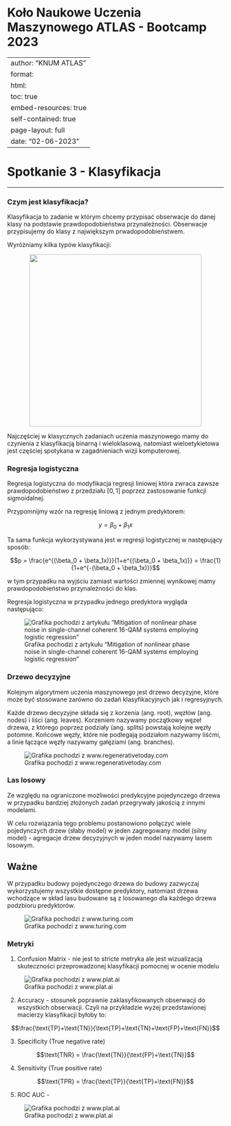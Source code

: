 # Koło Naukowe Uczenia Maszynowego ATLAS - Bootcamp 2023 {.unnumbered}

---
author: "KNUM ATLAS"
format: 
  html:
    toc: true
    embed-resources: true
    self-contained: true
    page-layout: full
date: "02-06-2023"
---

# Spotkanie 3 - Klasyfikacja
___

### Czym jest klasyfikacja?

Klasyfikacja to zadanie w którym chcemy przypisać obserwacje do danej klasy na podstawie prawdopodobieństwa przynależności. Obserwacje przypisujemy do klasy z największym prwadopodobieństwem.

Wyróżniamy kilka typów klasyfikacji:

<center>![](obrazki/example5.png){height=400}</center>

Najczęściej w klasycznych zadaniach uczenia maszynowego mamy do czynienia z klasyfikacją binarną i wieloklasową, natomiast wieloetykietowa jest częściej spotykana w zagadnieniach wizji komputerowej.

### Regresja logistyczna

Regresja logistyczna do modyfikacja regresji liniowej która zwraca zawsze prawdopodobieństwo z przedziału $[0,1]$ poprzez zastosowanie funkcji sigmoidalnej.

Przypomnijmy wzór na regresję liniową z jednym predyktorem:

$$y = \beta_0 + \beta_1x$$

Ta sama funkcja wykorzystywana jest w regresji logistycznej w następujący sposób:

$$p = \frac{e^{(\beta_0 + \beta_1x)}}{1+e^{(\beta_0 + \beta_1x)}} = \frac{1}{1+e^{-(\beta_0 + \beta_1x)}}$$

w tym przypadku na wyjściu zamiast wartości zmiennej wynikowej mamy prawdopodobieństwo przynależności do klas.

Regresja logistyczna w przypadku jednego predyktora wygląda następująco:

::: {layout-ncol=1}
![Grafika pochodzi z artykułu "Mitigation of nonlinear phase noise in single-channel coherent 16-QAM systems employing logistic regression"](obrazki/example6.png)
:::

### Drzewo decyzyjne

Kolejnym algorytmem uczenia maszynowego jest drzewo decyzyjne, które może być stosowane zarówno do zadań klasyfikacyjnych jak i regresyjnych.

Każde drzewo decyzyjne składa się z korzenia (ang. root), węzłów (ang. nodes) i liści (ang. leaves). Korzeniem nazywamy początkowy węzeł drzewa, z którego poprzez podziały (ang. splits) powstają kolejne węzły potomne. Końcowe węzły, które nie podlegają podziałom nazywamy liśćmi, a linie łączące węzły nazywamy gałęziami (ang. branches).

::: {layout-ncol=1}
![Grafika pochodzi z www.regenerativetoday.com](obrazki/example7.png)
:::

### Las losowy

Ze względu na ograniczone możliwości predykcyjne pojedynczego drzewa w przypadku bardziej złożonych zadań przegrywały jakością z innymi modelami.

W celu rozwiązania tego problemu postanowiono połączyć wiele pojedynczych drzew (słaby model) w jeden zagregowany model (silny model) - agregacje drzew decyzyjnych w jeden model nazywamy lasem losowym.

::: {.callout-note}
## Ważne

W przypadku budowy pojedynczego drzewa do budowy zazwyczaj wykorzystujemy wszystkie dostępne predyktory, natomiast drzewa wchodzące w skład lasu budowane są z losowanego dla każdego drzewa podzbioru predyktorów.
:::

::: {layout-ncol=1}
![Grafika pochodzi z www.turing.com](obrazki/example8.png)
:::

### Metryki

1.    Confusion Matrix - nie jest to stricte metryka ale jest wizualizacją skuteczności przeprowadzonej klasyfikacji pomocnej w ocenie modelu

::: {layout-ncol=1}
![Grafika pochodzi z www.plat.ai](obrazki/example9.png)
:::

2.    Accuracy - stosunek poprawnie zaklasyfikowanych obserwacji do wszystkich obserwacji. Czyli na przykładzie wyżej przedstawionej macierzy klasyfikacji byłoby to:

$$\frac{\text{TP}+\text{TN}}{\text{TP}+\text{TN}+\text{FP}+\text{FN}}$$

3.    Specificity (True negative rate)

$$\text{TNR} = \frac{\text{TN}}{\text{FP}+\text{TN}}$$

4.    Sensitivity (True positive rate)

$$\text{TPR} = \frac{\text{TP}}{\text{TP}+\text{FN}}$$

5.    ROC AUC - 

::: {layout-ncol=1}
![Grafika pochodzi z www.plat.ai](obrazki/example10.png)
:::